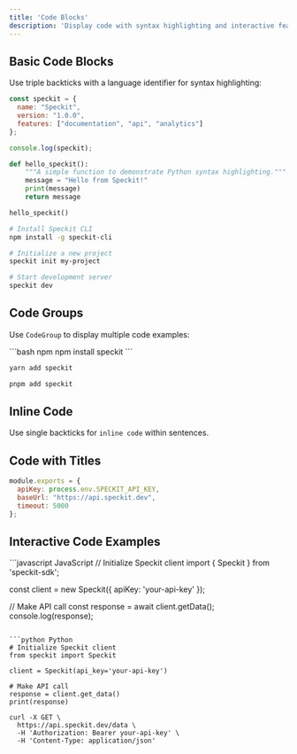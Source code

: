 ```yaml
---
title: 'Code Blocks'
description: 'Display code with syntax highlighting and interactive features'
---
```


## Basic Code Blocks

Use triple backticks with a language identifier for syntax highlighting:

```javascript
const speckit = {
  name: "Speckit",
  version: "1.0.0",
  features: ["documentation", "api", "analytics"]
};

console.log(speckit);
```

```python
def hello_speckit():
    """A simple function to demonstrate Python syntax highlighting."""
    message = "Hello from Speckit!"
    print(message)
    return message

hello_speckit()
```

```bash
# Install Speckit CLI
npm install -g speckit-cli

# Initialize a new project
speckit init my-project

# Start development server
speckit dev
```

## Code Groups

Use `CodeGroup` to display multiple code examples:

<CodeGroup>
```bash npm
npm install speckit
```

```bash yarn
yarn add speckit
```

```bash pnpm
pnpm add speckit
```
</CodeGroup>

## Inline Code

Use single backticks for `inline code` within sentences.

## Code with Titles

```javascript title="config.js"
module.exports = {
  apiKey: process.env.SPECKIT_API_KEY,
  baseUrl: "https://api.speckit.dev",
  timeout: 5000
};
```

## Interactive Code Examples

<CodeGroup>
```javascript JavaScript
// Initialize Speckit client
import { Speckit } from 'speckit-sdk';

const client = new Speckit({
  apiKey: 'your-api-key'
});

// Make API call
const response = await client.getData();
console.log(response);
```

```python Python
# Initialize Speckit client
from speckit import Speckit

client = Speckit(api_key='your-api-key')

# Make API call
response = client.get_data()
print(response)
```

```curl cURL
curl -X GET \
  https://api.speckit.dev/data \
  -H 'Authorization: Bearer your-api-key' \
  -H 'Content-Type: application/json'
```
</CodeGroup>
